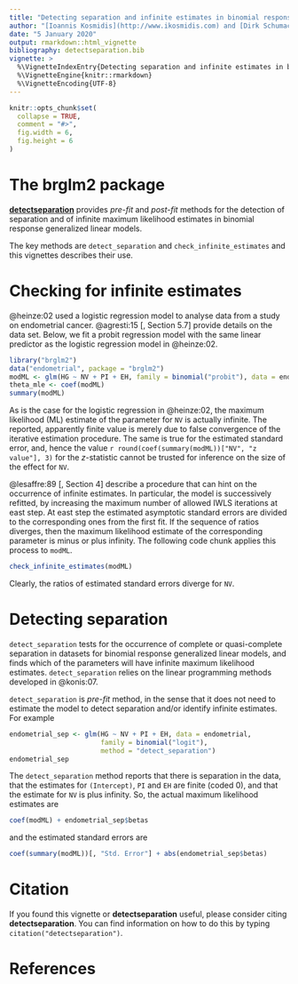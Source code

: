 ```yaml
---
title: "Detecting separation and infinite estimates in binomial response GLMs"
author: "[Ioannis Kosmidis](http://www.ikosmidis.com) and [Dirk Schumacher](http://www.dirk-schumacher.net)"
date: "5 January 2020"
output: rmarkdown::html_vignette
bibliography: detectseparation.bib
vignette: >
  %\VignetteIndexEntry{Detecting separation and infinite estimates in binomial response GLMs}
  %\VignetteEngine{knitr::rmarkdown}
  %\VignetteEncoding{UTF-8}
---
```


```r
knitr::opts_chunk$set(
  collapse = TRUE,
  comment = "#>",
  fig.width = 6,
  fig.height = 6
)
```


# The **brglm2** package

[**detectseparation**](https://github.com/ikosmidis/detectseparation) provides *pre-fit* and *post-fit* methods for the detection of separation and of infinite maximum likelihood estimates in binomial response generalized linear models.

The key methods are `detect_separation` and `check_infinite_estimates` and this vignettes describes their use.

# Checking for infinite estimates

@heinze:02 used a logistic regression model to analyse data from a
study on endometrial cancer. @agresti:15[, Section 5.7] provide details on the data set. Below, we
fit a probit regression model with the same linear predictor as the
logistic regression model in @heinze:02.
```r
library("brglm2")
data("endometrial", package = "brglm2")
modML <- glm(HG ~ NV + PI + EH, family = binomial("probit"), data = endometrial)
theta_mle <- coef(modML)
summary(modML)
```
As is the case for the logistic regression in @heinze:02, the maximum
likelihood (ML) estimate of the parameter for `NV` is actually
infinite. The reported, apparently finite value is merely due to false
convergence of the iterative estimation procedure. The same is true
for the estimated standard error, and, hence the value `r
round(coef(summary(modML))["NV", "z value"], 3)` for the $z$-statistic
cannot be trusted for inference on the size of the effect for `NV`.

@lesaffre:89[, Section 4] describe a procedure that can hint on the occurrence of infinite estimates. In particular, the model is successively refitted, by increasing the maximum number of allowed IWLS iterations at east step. At east step the estimated asymptotic standard errors are divided to the corresponding ones from the first fit. If the sequence of ratios diverges, then the maximum likelihood estimate of the corresponding parameter is minus or plus infinity. The following code chunk applies this process to `modML`.
```r
check_infinite_estimates(modML)
```
Clearly, the ratios of estimated standard errors diverge for `NV`.

# Detecting separation
`detect_separation` tests for the occurrence of complete or
quasi-complete separation in datasets for binomial response
generalized linear models, and finds which of the parameters will have
infinite maximum likelihood estimates. `detect_separation` relies on
the linear programming methods developed in @konis:07.

`detect_separation` is *pre-fit* method, in the sense that it does not need to estimate the model to detect separation and/or identify infinite estimates. For example
```r
endometrial_sep <- glm(HG ~ NV + PI + EH, data = endometrial,
                       family = binomial("logit"),
                       method = "detect_separation")
endometrial_sep
```
The `detect_separation` method reports that there is separation in the data, that the estimates for `(Intercept)`, `PI` and `EH` are finite (coded 0), and that the estimate for  `NV` is plus infinity. So, the actual maximum likelihood estimates are
```r
coef(modML) + endometrial_sep$betas
```
and the estimated standard errors are
```r
coef(summary(modML))[, "Std. Error"] + abs(endometrial_sep$betas)
```

# Citation
If you found this vignette or **detectseparation** useful, please consider citing **detectseparation**. You can find information on how to do this by typing `citation("detectseparation")`.

# References
